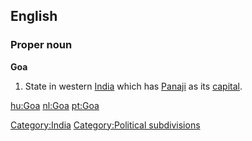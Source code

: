 ==English==
{{wikipedia}}

===Proper noun===
'''Goa'''
#State in western [[India]] which has [[Panaji]] as its [[capital]].

[[Category:India]]
[[Category:Political subdivisions]]

[[hu:Goa]]
[[nl:Goa]]
[[pt:Goa]]